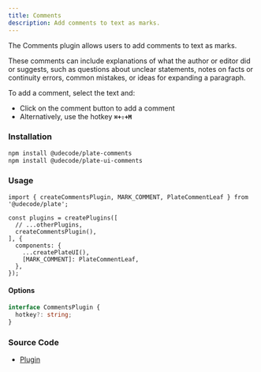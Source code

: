 ```yaml
---
title: Comments
description: Add comments to text as marks.
---
```


The Comments plugin allows users to add comments to text as marks.

These comments can include explanations of what the author or editor did or suggests,
such as questions about unclear statements,
notes on facts or continuity errors, common mistakes, or ideas for expanding a paragraph.

To add a comment, select the text and:

- Click on the comment button to add a comment
- Alternatively, use the hotkey **`⌘+⇧+M`**

### Installation

```bash
npm install @udecode/plate-comments
npm install @udecode/plate-ui-comments
```

### Usage

```tsx
import { createCommentsPlugin, MARK_COMMENT, PlateCommentLeaf } from '@udecode/plate';

const plugins = createPlugins([
  // ...otherPlugins,
  createCommentsPlugin(),
], {
  components: {
    ...createPlateUI(),
    [MARK_COMMENT]: PlateCommentLeaf,
  },
});
```

#### Options

```ts
interface CommentsPlugin {
  hotkey?: string;
}
```

### Source Code

- [Plugin](https://github.com/udecode/plate/blob/main/packages/comments/src/createCommentsPlugin.ts)